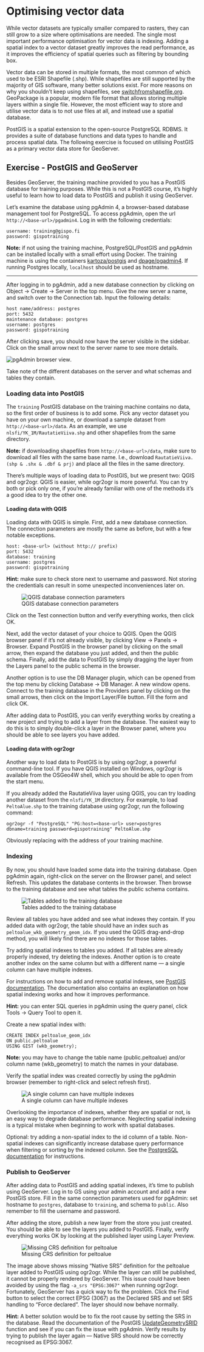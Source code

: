 # Optimising vector data {#vectors}

While vector datasets are typically smaller compared to rasters, they can still grow to a size where optimisations are needed.
The single most important performance optimisation for vector data is indexing.
Adding a spatial index to a vector dataset greatly improves the read performance, as it improves the efficiency of spatial queries such as filtering by bounding box.

Vector data can be stored in multiple formats, the most common of which used to be ESRI Shapefile (.shp).
While shapefiles are still supported by the majority of GIS software, many better solutions exist.
For more reasons on why you shouldn't keep using shapefiles, see [switchfromshapefile.org](http://switchfromshapefile.org/).
GeoPackage is a popular, modern file format that allows storing multiple layers within a single file.
However, the most efficient way to store and utilise vector data is to not use files at all, and instead use a spatial database.

PostGIS is a spatial extension to the open-source PostgreSQL RDBMS.
It provides a suite of database functions and data types to handle and process spatial data.
The following exercise is focused on utilising PostGIS as a primary vector data store for GeoServer.

## Exercise - PostGIS and GeoServer

Besides GeoServer, the training machine provided to you has a PostGIS database for training purposes.
While this is not a PostGIS course, it's highly useful to learn how to load data to PostGIS and publish it using GeoServer.

Let's examine the database using pgAdmin 4, a browser-based database management tool for PostgreSQL.
To access pgAdmin, open the url `http://<base-url>/pgadmin4`.
Log in with the following credentials:
```
username: training@gispo.fi
password: gispotraining
```

:::{.note-box}
**Note:** if not using the training machine, PostgreSQL/PostGIS and pgAdmin can be installed locally with a small effort using Docker.
The training machine is using the containers [kartoza/postgis](https://hub.docker.com/r/kartoza/postgis) and [dpage/pgadmin4](https://hub.docker.com/r/dpage/pgadmin4/).
If running Postgres locally, `localhost` should be used as hostname.
:::

---

After logging in to pgAdmin, add a new database connection by clicking on Object → Create → Server in the top menu.
Give the new server a name, and switch over to the Connection tab.
Input the following details:

```
host name/address: postgres
port: 5432
maintenance database: postgres
username: postgres
password: gispotraining
```

After clicking save, you should now have the server visible in the sidebar.
Click on the small arrow next to the server name to see more details.

![pgAdmin browser view](img/pgadmin-browser.png).

Take note of the different databases on the server and what schemas and tables they contain.

### Loading data into PostGIS

The `training` PostGIS database on the training machine contains no data, so the first order of business is to add some.
Pick any vector dataset you have on your own machine, or download a sample dataset from `http://<base-url>/data`.
As an example, we use `nlsfi/YK_1M/RautatieViiva.shp` and other shapefiles from the same directory.

:::{.note-box}
**Note:** if downloading shapefiles from `http://<base-url>/data`, make sure to download all files with the same base name.
I.e., download `RautatieViiva.(shp & .shx & .dbf & prj)` and place all the files in the same directory.
:::

There's multiple ways of loading data to PostGIS, but we present two: QGIS and ogr2ogr.
QGIS is easier, while ogr2ogr is more powerful.
You can try both or pick only one, if you're already familiar with one of the methods it's a good idea to try the other one.

#### Loading data with QGIS

Loading data with QGIS is simple.
First, add a new database connection.
The connection parameters are mostly the same as before, but with a few notable exceptions.

```
host: <base-url> (without http:// prefix)
port: 5432
database: training
username: postgres
password: gispotraining
```

:::{.hint-box}
**Hint:** make sure to check store next to username and password.
Not storing the credentials can result in some unexpected inconveniences later on.
:::

![QGIS database connection parameters](img/qgis-dbconn.png)

Click on the Test connection button and verify everything works, then click OK.

Next, add the vector dataset of your choice to QGIS.
Open the QGIS browser panel if it's not already visible, by clicking View → Panels → Browser.
Expand PostGIS in the browser panel by clicking on the small arrow, then expand the database you just added, and then the public schema.
Finally, add the data to PostGIS by simply dragging the layer from the Layers panel to the public schema in the browser.

Another option is to use the DB Manager plugin, which can be opened from the top menu by clicking Database → DB Manager.
A new window opens.
Connect to the training database in the Providers panel by clicking on the small arrows, then click on the Import Layer/File button.
Fill the form and click OK.

After adding data to PostGIS, you can verify everything works by creating a new project and trying to add a layer from the database.
The easiest way to do this is to simply double-click a layer in the Browser panel, where you should be able to see layers you have added.

#### Loading data with ogr2ogr

Another way to load data to PostGIS is by using ogr2ogr, a powerful command-line tool.
If you have QGIS installed on Windows, ogr2ogr is available from the OSGeo4W shell, which you should be able to open from the start menu.

If you already added the RautatieViiva layer using QGIS, you can try loading another dataset from the `nlsfi/YK_1M` directory.
For example, to load `PeltoAlue.shp` to the training database using ogr2ogr, run the following command:

```
ogr2ogr -f "PostgreSQL" "PG:host=<base-url> user=postgres dbname=training password=gispotraining" PeltoAlue.shp
```

Obviously replacing <base-url> with the address of your training machine.

### Indexing

By now, you should have loaded some data into the training database.
Open pgAdmin again, right-click on the server on the Browser panel, and select Refresh.
This updates the database contents in the browser.
Then browse to the training database and see what tables the public schema contains.

![Tables added to the training database](img/pgadmin-tables.png)

Review all tables you have added and see what indexes they contain.
If you added data with ogr2ogr, the table should have an index such as `peltoalue_wkb_geometry_geom_idx`.
If you used the QGIS drag-and-drop method, you will likely find there are no indexes for those tables.

Try adding spatial indexes to tables you added.
If all tables are already properly indexed, try deleting the indexes.
Another option is to create another index on the same column but with a different name — a single column can have multiple indexes.

For instructions on how to add and remove spatial indexes, see [PostGIS documentation](http://postgis.net/workshops/postgis-intro/indexing.html).
The documentation also contains an explanation on how spatial indexing works and how it improves performance.

:::{.hint-box}
**Hint:** you can enter SQL queries in pgAdmin using the query panel, click Tools → Query Tool to open it.
:::

Create a new spatial index with:

```
CREATE INDEX peltoalue_geom_idx
ON public.peltoalue
USING GIST (wkb_geometry);
```

:::{.note-box}
**Note:** you may have to change the table name (public.peltoalue) and/or column name (wkb_geometry) to match the names in your database.
:::

Verify the spatial index was created correctly by using the pgAdmin browser (remember to right-click and select refresh first).

![A single column can have multiple indexes](img/pgadmin-newidx.png)

Overlooking the importance of indexes, whether they are spatial or not, is an easy way to degrade database performance.
Neglecting spatial indexing is a typical mistake when beginning to work with spatial databases.

Optional: try adding a non-spatial index to the id column of a table.
Non-spatial indexes can significantly increase database query performance when filtering or sorting by the indexed column.
See the [PostgreSQL documentation](https://www.postgresql.org/docs/current/sql-createindex.html) for instructions.

### Publish to GeoServer

After adding data to PostGIS and adding spatial indexes, it's time to publish using GeoServer.
Log in to GS using your admin account and add a new PostGIS store.
Fill in the same connection parameters used for pgAdmin: set hostname to `postgres`, database to `training`, and schema to `public`.
Also remember to fill the username and password.

After adding the store, publish a new layer from the store you just created.
You should be able to see the layers you added to PostGIS.
Finally, verify everything works OK by looking at the published layer using Layer Preview.

![Missing CRS definition for peltoalue](img/gs-missingepsg.png)

The image above shows missing "Native SRS" definition for the peltoalue layer added to PostGIS using ogr2ogr.
While the layer can still be published, it cannot be properly rendered by GeoServer.
This issue could have been avoided by using the flag `-a_srs "EPSG:3067"` when running ogr2ogr.
Fortunately, GeoServer has a quick way to fix the problem.
Click the Find button to select the correct EPSG (3067) as the Declared SRS and set SRS handling to "Force declared".
The layer should now behave normally.

:::{.hint-box}
**Hint:** A better solution would be to fix the root cause by setting the SRS in the database.
Read the documentation of the PostGIS [UpdateGeometrySRID](https://postgis.net/docs/UpdateGeometrySRID.html) function and see if you can fix the issue with pgAdmin.
Verify results by trying to publish the layer again — Native SRS should now be correctly recognised as EPSG:3067.
:::
